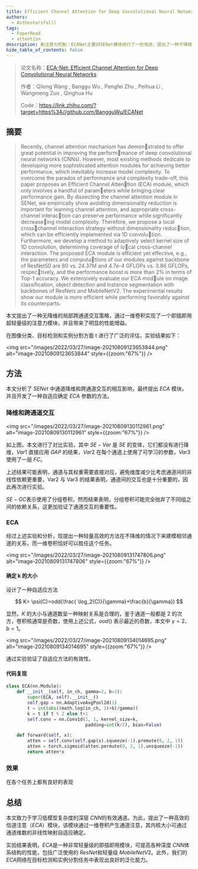 ```yaml
---
title: Efficient Channel Attention for Deep Convolutional Neural Networks
authors:
  - Asthestarsfalll
tags:
  - PaperRead
  - attention
description: 新注意力机制：ECANet主要对SENet模块进行了一些改进，提出了一种不降维的局部跨信道交互策略（ECA模块）和自适应选择一维卷积核大小的方法，从而实现了性能上的提优。
hide_table_of_contents: false
---
```


> 论文名称：[ECA-Net: Efficient Channel Attention for Deep Convolutional Neural Networks](https://link.zhihu.com/?target=https%3A//arxiv.org/abs/1910.03151)
>
> 作者：Qilong Wang , Banggu Wu , Pengfei Zhu , Peihua Li , Wangmeng Zuo , Qinghua Hu
>
> Code：https://link.zhihu.com/?target=https%3A//github.com/BangguWu/ECANet

## 摘要

> Recently, channel attention mechanism has demonstrated to offer great potential in improving the performmance of deep convolutional neural networks (CNNs).
> However, most existing methods dedicate to developing more sophisticated attention modules for achieving better performance, which inevitably increase model complexity.
> To overcome the paradox of performance and complexity trade-off, this paper proposes an Efficient Channel Attention (ECA) module, which only involves a handful of parameters while bringing clear performance gain. By dissecting the channel attention module in SENet, we empirically show avoiding dimensionality reduction is important for learning channel attention, and appropriate cross-channel interaction can preserve performance while significantly decreaseing model complexity. Therefore, we propose a local crosschannel interaction strategy without dimensionality reduction, which can be efficiently implemented via 1D convolution. Furthermore, we develop a method to adaptively select kernel size of 1D convolution, determining coverage of local cross-channel interaction. The proposed ECA module is efficient yet effective, e.g., the parameters and computations of our modules against backbone of ResNet50 are 80 vs. 24.37M and 4.7e-4 GFLOPs vs. 3.86 GFLOPs, respectively, and the performance boost is more than 2% in terms of Top-1 accuracy. We extensively evaluate our ECA module on image classification, object detection and instance segmentation with backbones of ResNets and MobileNetV2.
> The experimental results show our module is more efficient while performing favorably against its counterparts.

本文提出了一种无降维的局部跨通道交互策略，通过一维卷积实现了一个即插即用超轻量级的注意力模块，并且带来了明显的性能增益。

在图像分类、目标检测和实例分割方面 t 进行了广泛的评估，实验结果如下：

<img src="/images/2022/03/27/image-20210809123653844.png" alt="image-20210809123653844" style={{zoom:"67%"}} />

## 方法

本文分析了 $SENet$ 中通道降维和跨通道交互的相互影响，最终提出 $ECA$ 模块，并且开发了一种自适应确定 $ECA$ 参数的方法。

### 降维和跨通道交互

<img src="/images/2022/03/27/image-20210809130112961.png" alt="image-20210809130112961" style={{zoom:"67%"}} />

如上图，本文进行了对比实验，其中 $SE-Var$ 是 $SE$ 的变体，它们都没有进行降维，$Var1$ 直接应用 $GAP$ 的结果，$Var2$ 在每个通道上使用了可学习的参数，$Var3$ 使用了一层 $FC$。

上述结果可能表明，通道与其权重需要直接对应，避免维度减少比考虑通道间的非线性依赖更重要，Var2 与 Var3 的结果表明，通道间的交互也是十分重要的，因此再次进行实验。

$SE-GC$​表示使用了分组卷积，然而结果表明，分组卷积可能完全抛弃了不同组之间的依赖关系，这更加验证了通道交互的重要性。

### ECA

经过上述实验和分析，现提出一种轻量高效的方法在不降维的情况下来建模相邻通道的关系，而一维卷积恰好可以胜任这个任务。

<img src="/images/2022/03/27/image-20210809131747806.png" alt="image-20210809131747806" style={{zoom:"67%"}} />

#### 确定 k 的大小

设计了一种自适应方法

$$
K= \psi(C)=odd(\frac{ \log_2(C)}{\gamma}+\frac{b}{\gamma})
$$

显然，$K$ 的大小与通道数呈一种映射关系是合理的，鉴于通道一般都是 $2$ 的次方，卷积核通常是奇数，使用上述公式，$ood()$ 表示最近的奇数，本文中 $\gamma=2、b=1$​​。

<img src="/images/2022/03/27/image-20210809134014695.png" alt="image-20210809134014695" style={{zoom:"67%"}} />

通过实验验证了自适应方法的有效性。

#### 代码复现

```python
class ECA(nn.Module):
    def __init__(self, in_ch, gamma=2, b=1):
        super(ECA, self).__init__()
        self.gap = nn.AdaptiveAvgPool2d(1)
        t = int(abs((math.log(in_ch, 2)+b)/gamma))
        k = t if t % 2 else t+1
        self.conv = nn.Conv1d(1, 1, kernel_size=k,
                              padding=int(k/2), bias=False)

    def forward(self, x):
        atten = self.conv(self.gap(x).squeeze(-1).premute(0, 2, 1))
        atten = torch.sigmoid(atten.permute(0, 2, 1).unsqueeze(-1))
        return atten*x

```

### 效果

在各个任务上都有良好的表现

## 总结

本文致力于学习低模型复杂度的深层 $CNN$​的有效通道。为此，提出了一种高效的信道注意（$ECA$​）模块，该模块通过一维卷积产生通道注意，其内核大小可通过通道维数的非线性映射自适应确定。

实验结果表明，$ECA$​是一种非常轻量级的即插即用模块，可提高各种深度 $CNN$​体系结构的性能，包括广泛使用的 $ResNet$​和轻量级 $MobileNetV2$​。此外，我们的 $ECA$​网络在目标检测和实例分割任务中表现出良好的泛化能力。
